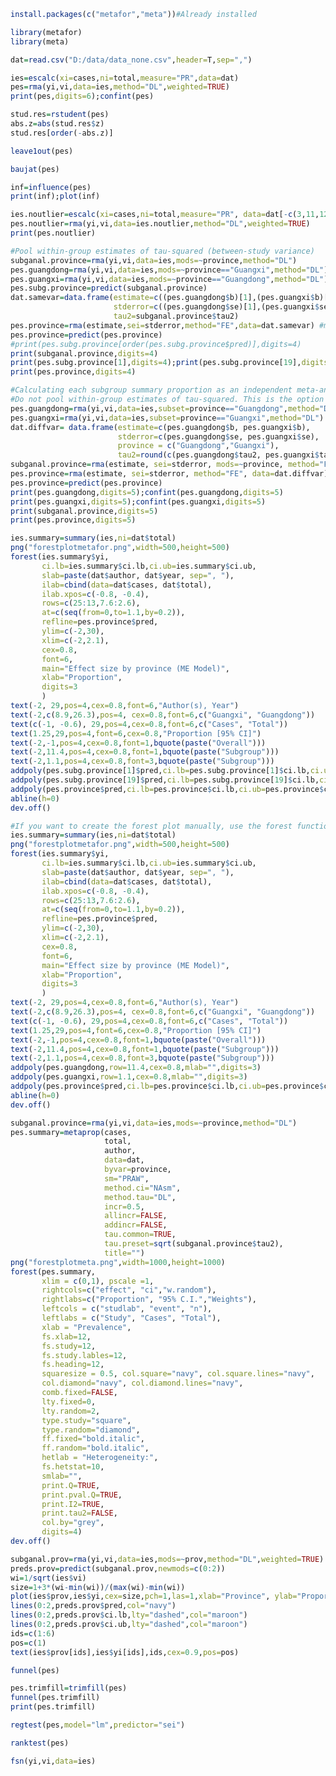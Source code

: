 ```r
install.packages(c("metafor","meta"))#Already installed
```
```r
library(metafor)
library(meta)
```
```r
dat=read.csv("D:/data/data_none.csv",header=T,sep=",")
```
```r
ies=escalc(xi=cases,ni=total,measure="PR",data=dat) 
pes=rma(yi,vi,data=ies,method="DL",weighted=TRUE)
print(pes,digits=6);confint(pes)
```
```r
stud.res=rstudent(pes)
abs.z=abs(stud.res$z)
stud.res[order(-abs.z)]
```
```r
leave1out(pes)
```
```r
baujat(pes)
```
```r
inf=influence(pes)
print(inf);plot(inf)
```
```r
ies.noutlier=escalc(xi=cases,ni=total,measure="PR", data=dat[-c(3,11,12),])
pes.noutlier=rma(yi,vi,data=ies.noutlier,method="DL",weighted=TRUE)
print(pes.noutlier)
```
```r
#Pool within-group estimates of tau-squared (between-study variance)
subganal.province=rma(yi,vi,data=ies,mods=~province,method="DL")
pes.guangdong=rma(yi,vi,data=ies,mods=~province=="Guangxi",method="DL")
pes.guangxi=rma(yi,vi,data=ies,mods=~province=="Guangdong",method="DL")
pes.subg.province=predict(subganal.province)
dat.samevar=data.frame(estimate=c((pes.guangdong$b)[1],(pes.guangxi$b)[1]),
                       stderror=c((pes.guangdong$se)[1],(pes.guangxi$se)[1]),
                       tau2=subganal.province$tau2)
pes.province=rma(estimate,sei=stderror,method="FE",data=dat.samevar) #method="FE or other RE estimators"
pes.province=predict(pes.province)
#print(pes.subg.province[order(pes.subg.province$pred)],digits=4)
print(subganal.province,digits=4)
print(pes.subg.province[1],digits=4);print(pes.subg.province[19],digits=4)
print(pes.province,digits=4) 
```
```r
#Calculating each subgroup summary proportion as an independent meta-analysis
#Do not pool within-group estimates of tau-squared. This is the option used by RevMan.
pes.guangdong=rma(yi,vi,data=ies,subset=province=="Guangdong",method="DL")
pes.guangxi=rma(yi,vi,data=ies,subset=province=="Guangxi",method="DL")
dat.diffvar= data.frame(estimate=c(pes.guangdong$b, pes.guangxi$b),
                        stderror=c(pes.guangdong$se, pes.guangxi$se),
                        province = c("Guangdong","Guangxi"), 
                        tau2=round(c(pes.guangdong$tau2, pes.guangxi$tau2),3))
subganal.province=rma(estimate, sei=stderror, mods=~province, method="FE", data=dat.diffvar)
pes.province=rma(estimate, sei=stderror, method="FE", data=dat.diffvar)
pes.province=predict(pes.province)
print(pes.guangdong,digits=5);confint(pes.guangdong,digits=5)
print(pes.guangxi,digits=5);confint(pes.guangxi,digits=5)
print(subganal.province,digits=5)
print(pes.province,digits=5)
```
```r
ies.summary=summary(ies,ni=dat$total)
png("forestplotmetafor.png",width=500,height=500)
forest(ies.summary$yi,
       ci.lb=ies.summary$ci.lb,ci.ub=ies.summary$ci.ub,
       slab=paste(dat$author, dat$year, sep=", "),
       ilab=cbind(data=dat$cases, dat$total),
       ilab.xpos=c(-0.8, -0.4),
       rows=c(25:13,7.6:2.6),
       at=c(seq(from=0,to=1.1,by=0.2)), 
       refline=pes.province$pred,
       ylim=c(-2,30),
       xlim=c(-2,2.1),
       cex=0.8,
       font=6,
       main="Effect size by province (ME Model)",
       xlab="Proportion",
       digits=3
       )
text(-2, 29,pos=4,cex=0.8,font=6,"Author(s), Year")
text(-2,c(8.9,26.3),pos=4, cex=0.8,font=6,c("Guangxi", "Guangdong"))
text(c(-1, -0.6), 29,pos=4,cex=0.8,font=6,c("Cases", "Total"))
text(1.25,29,pos=4,font=6,cex=0.8,"Proportion [95% CI]")
text(-2,-1,pos=4,cex=0.8,font=1,bquote(paste("Overall")))
text(-2,11.4,pos=4,cex=0.8,font=1,bquote(paste("Subgroup")))
text(-2,1.1,pos=4,cex=0.8,font=3,bquote(paste("Subgroup")))
addpoly(pes.subg.province[1]$pred,ci.lb=pes.subg.province[1]$ci.lb,ci.ub=pes.subg.province[1]$ci.ub,row=11.4,cex=0.8,mlab="",digits=3)
addpoly(pes.subg.province[19]$pred,ci.lb=pes.subg.province[19]$ci.lb,ci.ub=pes.subg.province[19]$ci.ub,row=1.1,cex=0.8,mlab="",digits=3)
addpoly(pes.province$pred,ci.lb=pes.province$ci.lb,ci.ub=pes.province$ci.ub,row=-1,cex=0.8,mlab="",digits=3)
abline(h=0)
dev.off()
```
```r
#If you want to create the forest plot manually, use the forest function in the metafor package. Numerical values in the following code are for demonstration purposes only. You need to change these values according to your data.
ies.summary=summary(ies,ni=dat$total)
png("forestplotmetafor.png",width=500,height=500)
forest(ies.summary$yi,
       ci.lb=ies.summary$ci.lb,ci.ub=ies.summary$ci.ub,
       slab=paste(dat$author, dat$year, sep=", "),
       ilab=cbind(data=dat$cases, dat$total),
       ilab.xpos=c(-0.8, -0.4),
       rows=c(25:13,7.6:2.6),
       at=c(seq(from=0,to=1.1,by=0.2)), 
       refline=pes.province$pred,
       ylim=c(-2,30),
       xlim=c(-2,2.1),
       cex=0.8,
       font=6,
       main="Effect size by province (ME Model)",
       xlab="Proportion",
       digits=3
       )
text(-2, 29,pos=4,cex=0.8,font=6,"Author(s), Year")
text(-2,c(8.9,26.3),pos=4, cex=0.8,font=6,c("Guangxi", "Guangdong"))
text(c(-1, -0.6), 29,pos=4,cex=0.8,font=6,c("Cases", "Total"))
text(1.25,29,pos=4,font=6,cex=0.8,"Proportion [95% CI]")
text(-2,-1,pos=4,cex=0.8,font=1,bquote(paste("Overall")))
text(-2,11.4,pos=4,cex=0.8,font=1,bquote(paste("Subgroup")))
text(-2,1.1,pos=4,cex=0.8,font=3,bquote(paste("Subgroup")))
addpoly(pes.guangdong,row=11.4,cex=0.8,mlab="",digits=3)
addpoly(pes.guangxi,row=1.1,cex=0.8,mlab="",digits=3)
addpoly(pes.province$pred,ci.lb=pes.province$ci.lb,ci.ub=pes.province$ci.ub,row=-1,cex=0.8,mlab="",digits=3)
abline(h=0)
dev.off()
```
```r
subganal.province=rma(yi,vi,data=ies,mods=~province,method="DL")
pes.summary=metaprop(cases,
                     total,
                     author,
                     data=dat,
                     byvar=province,
                     sm="PRAW",
                     method.ci="NAsm",
                     method.tau="DL",
                     incr=0.5,
                     allincr=FALSE,
                     addincr=FALSE,
                     tau.common=TRUE,
                     tau.preset=sqrt(subganal.province$tau2),
                     title="")
png("forestplotmeta.png",width=1000,height=1000)
forest(pes.summary,
       xlim = c(0,1), pscale =1, 
       rightcols=c("effect", "ci","w.random"),
       rightlabs=c("Proportion", "95% C.I.","Weights"),
       leftcols = c("studlab", "event", "n"), 
       leftlabs = c("Study", "Cases", "Total"),
       xlab = "Prevalence", 
       fs.xlab=12,
       fs.study=12,
       fs.study.lables=12,
       fs.heading=12,
       squaresize = 0.5, col.square="navy", col.square.lines="navy",
       col.diamond="navy", col.diamond.lines="navy",
       comb.fixed=FALSE,
       lty.fixed=0,
       lty.random=2, 
       type.study="square",
       type.random="diamond",
       ff.fixed="bold.italic",
       ff.random="bold.italic",
       hetlab = "Heterogeneity:",
       fs.hetstat=10,
       smlab="",
       print.Q=TRUE,
       print.pval.Q=TRUE,
       print.I2=TRUE,
       print.tau2=FALSE,
       col.by="grey",
       digits=4)
dev.off()
```
```r
subganal.prov=rma(yi,vi,data=ies,mods=~prov,method="DL",weighted=TRUE)
preds.prov=predict(subganal.prov,newmods=c(0:2))
wi=1/sqrt(ies$vi)
size=1+3*(wi-min(wi))/(max(wi)-min(wi))
plot(ies$prov,ies$yi,cex=size,pch=1,las=1,xlab="Province", ylab="Proportion")
lines(0:2,preds.prov$pred,col="navy")
lines(0:2,preds.prov$ci.lb,lty="dashed",col="maroon")
lines(0:2,preds.prov$ci.ub,lty="dashed",col="maroon")
ids=c(1:6)
pos=c(1)
text(ies$prov[ids],ies$yi[ids],ids,cex=0.9,pos=pos)
```
```r
funnel(pes)
```
```r
pes.trimfill=trimfill(pes)
funnel(pes.trimfill)
print(pes.trimfill)
```
```r
regtest(pes,model="lm",predictor="sei")
```
```r
ranktest(pes)
```
```r
fsn(yi,vi,data=ies)
```